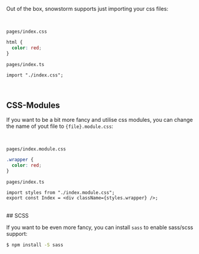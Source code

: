 
Out of the box, snowstorm supports just importing your css files:

<br />

`pages/index.css`

```css
html {
  color: red;
}
```

`pages/index.ts`

```tsx
import "./index.css";
```

<br />

## CSS-Modules

If you want to be a bit more fancy and utilise css modules, you can change the
name of yout file to `{file}.module.css`:

<br />

`pages/index.module.css`

```css
.wrapper {
  color: red;
}
```

`pages/index.ts`

```tsx
import styles from "./index.module.css";
export const Index = <div className={styles.wrapper} />;
```

<br />
## SCSS

If you want to be even more fancy, you can install `sass` to enable sass/scss support:

```bash
$ npm install -S sass
```
